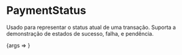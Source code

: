 
<Meta title="Molecules/PaymentStatus" component={PaymentStatus} />

# PaymentStatus

Usado para representar o status atual de uma transação. Suporta a demonstração de estados de sucesso, falha, e
pendência.

<Canvas>
    <Story
        name="PaymentStatus"
        args={{
            status: "approved",
            statusTitle: "Pagamento Aprovado",
            statusDescription: "Seu pagamento à Alena Aragão realizado com sucesso.",
            currency: "BRL",
            currencyValue: 150,
        }}
    >
        {args => <PaymentStatus {...args} />}
    </Story>
</Canvas>

<ArgsTable of={PaymentStatus} />
